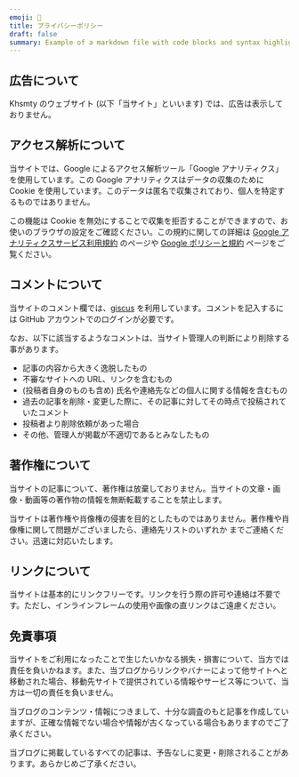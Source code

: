 ```yaml
---
emoji: 📄
title: プライバシーポリシー
draft: false
summary: Example of a markdown file with code blocks and syntax highlighting
---
```


## 広告について

Khsmty のウェブサイト (以下「当サイト」といいます) では、広告は表示しておりません。

## アクセス解析について

当サイトでは、Google によるアクセス解析ツール「Google アナリティクス」を使用しています。この Google アナリティクスはデータの収集のために Cookie を使用しています。このデータは匿名で収集されており、個人を特定するものではありません。

この機能は Cookie を無効にすることで収集を拒否することができますので、お使いのブラウザの設定をご確認ください。この規約に関しての詳細は [Google アナリティクスサービス利用規約](https://marketingplatform.google.com/about/analytics/terms/jp/) のページや [Google ポリシーと規約](https://policies.google.com/technologies/ads?hl=ja) ページをご覧ください。

## コメントについて

当サイトのコメント欄では、[giscus](https://giscus.app/) を利用しています。コメントを記入するには GitHub アカウントでのログインが必要です。

なお、以下に該当するようなコメントは、当サイト管理人の判断により削除する事があります。

- 記事の内容から大きく逸脱したもの
- 不審なサイトへの URL、リンクを含むもの
- (投稿者自身のものも含め) 氏名や連絡先などの個人に関する情報を含むもの
- 過去の記事を削除・変更した際に、その記事に対してその時点で投稿されていたコメント
- 投稿者より削除依頼があった場合
- その他、管理人が掲載が不適切であるとみなしたもの

## 著作権について

当サイトの記事について、著作権は放棄しておりません。当サイトの文章・画像・動画等の著作物の情報を無断転載することを禁止します。

当サイトは著作権や肖像権の侵害を目的としたものではありません。著作権や肖像権に関して問題がございましたら、連絡先リストのいずれか までご連絡ください。迅速に対応いたします。

## リンクについて

当サイトは基本的にリンクフリーです。リンクを行う際の許可や連絡は不要です。ただし、インラインフレームの使用や画像の直リンクはご遠慮ください。

## 免責事項

当サイトをご利用になったことで生じたいかなる損失・損害について、当方では責任を負いかねます。また、当ブログからリンクやバナーによって他サイトへと移動された場合、移動先サイトで提供されている情報やサービス等について、当方は一切の責任を負いません。

当ブログのコンテンツ・情報につきまして、十分な調査のもと記事を作成していますが、正確な情報でない場合や情報が古くなっている場合もありますのでご了承ください。

当ブログに掲載しているすべての記事は、予告なしに変更・削除されることがあります。あらかじめご了承ください。
